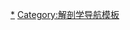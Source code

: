 {{Navbox
|name = 淋巴流
|title = [[淋巴系统]] - 淋巴流
|titlestyle = background: LightGreen
|groupstyle = background-color: LightGreen

|group1 = 大致路经
|list1 = 
... [[血液]] &rarr; [[组织液]] &rarr; [[淋巴]] &rarr; [[血液]]...

|group2= 详细路径
|list2 = ...[[血液]] &rarr; [[组织液]] &rarr; [[淋巴]] &rarr; [[毛细淋巴管]] &rarr; [[传入淋巴管]] ([[淋巴管]]) &rarr; [[淋巴结]] &rarr; [[传出淋巴管]] ([[淋巴管]]) &rarr; [[淋巴干]] ([[锁骨淋巴干]] · [[颈淋巴干]] · [[支气管纵膈淋巴干]] · [[肠淋巴干]] &rarr; [[乳糜池]] · [[腰淋巴干]] &rarr; [[乳糜池]]) &rarr; [[淋巴导管]] {[[右淋巴导管]]和[[胸导管]] (左侧)} &rarr; [[锁骨下静脉]] (左、右) &rarr; [[血液]]...

|group3 = 其它概念
|list3 = [[淋巴管]]
}}<noinclude>

[[Category:淋巴系统|*]]
[[Category:解剖学导航模板]]
</noinclude>
